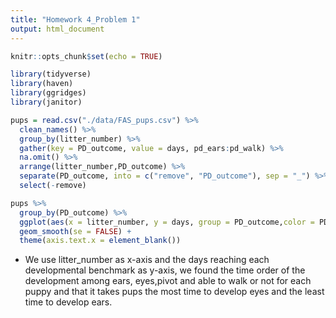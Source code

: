```yaml
---
title: "Homework 4_Problem 1"
output: html_document
---
```


```r
knitr::opts_chunk$set(echo = TRUE)
```

```r
library(tidyverse)
library(haven)
library(ggridges)
library(janitor)
```

```r
pups = read.csv("./data/FAS_pups.csv") %>%
  clean_names() %>%
  group_by(litter_number) %>%
  gather(key = PD_outcome, value = days, pd_ears:pd_walk) %>%
  na.omit() %>%
  arrange(litter_number,PD_outcome) %>%
  separate(PD_outcome, into = c("remove", "PD_outcome"), sep = "_") %>%
  select(-remove)

pups %>%
  group_by(PD_outcome) %>%
  ggplot(aes(x = litter_number, y = days, group = PD_outcome,color = PD_outcome)) +
  geom_smooth(se = FALSE) +
  theme(axis.text.x = element_blank())
```
* We use litter_number as x-axis and the days reaching each developmental benchmark as y-axis, we found the time order of the development among ears, eyes,pivot and able to walk or not for each puppy and that it takes pups the most time to develop eyes and the least time to develop ears.
